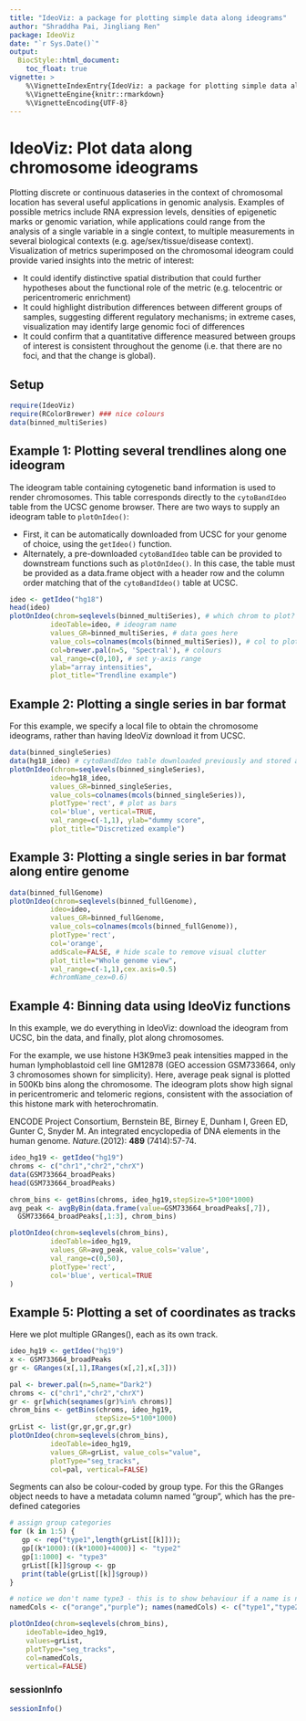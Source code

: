 ```yaml
---
title: "IdeoViz: a package for plotting simple data along ideograms"
author: "Shraddha Pai, Jingliang Ren" 
package: IdeoViz
date: "`r Sys.Date()`"
output: 
  BiocStyle::html_document:
    toc_float: true
vignette: >
    %\VignetteIndexEntry{IdeoViz: a package for plotting simple data along ideograms} 
    %\VignetteEngine{knitr::rmarkdown}
    %\VignetteEncoding{UTF-8}
---
```


# IdeoViz: Plot data along chromosome ideograms
Plotting discrete or continuous dataseries in the context of chromosomal location has several useful applications in genomic analysis. Examples of possible metrics include RNA expression levels, densities of epigenetic marks or genomic variation, while applications could range from the analysis of a single variable in a single context, to multiple measurements in several biological contexts (e.g. age/sex/tissue/disease context). Visualization of metrics superimposed on the chromosomal ideogram could provide varied insights into the metric of interest:

* It could identify distinctive spatial distribution that could further hypotheses about the functional role of the metric (e.g. telocentric or pericentromeric enrichment)
* It could highlight distribution differences between different groups of samples, suggesting different regulatory mechanisms; in extreme cases, visualization may identify large genomic foci of differences
* It could confirm that a quantitative difference measured between groups of interest is consistent throughout the genome (i.e. that there are no foci, and that the change is global).

## Setup

```r
require(IdeoViz)
require(RColorBrewer) ### nice colours
data(binned_multiSeries)
```

## Example 1: Plotting several trendlines along one ideogram

The ideogram table containing cytogenetic band information is used to render chromosomes. This table corresponds directly to the `cytoBandIdeo` table from the UCSC genome browser. There are two ways to supply an ideogram table to `plotOnIdeo()`:

* First, it can be automatically downloaded from UCSC for your genome of choice, using the `getIdeo()` function. 
* Alternately, a pre-downloaded `cytoBandIdeo` table can be provided to downstream functions such as `plotOnIdeo()`. In this case, the table must be provided as a data.frame object with a header row and the column order matching that of the `cytoBandIdeo()` table at UCSC.

```r
ideo <- getIdeo("hg18")
head(ideo)
plotOnIdeo(chrom=seqlevels(binned_multiSeries), # which chrom to plot?
          ideoTable=ideo, # ideogram name
          values_GR=binned_multiSeries, # data goes here
          value_cols=colnames(mcols(binned_multiSeries)), # col to plot
          col=brewer.pal(n=5, 'Spectral'), # colours
          val_range=c(0,10), # set y-axis range
          ylab="array intensities",
          plot_title="Trendline example")  
```

## Example 2: Plotting a single series in bar format
For this example, we specify a local file to obtain the chromosome ideograms, rather than having IdeoViz download it from UCSC.

```r
data(binned_singleSeries)
data(hg18_ideo) # cytoBandIdeo table downloaded previously and stored as a data.frame.
plotOnIdeo(chrom=seqlevels(binned_singleSeries), 
          ideo=hg18_ideo,
          values_GR=binned_singleSeries, 
          value_cols=colnames(mcols(binned_singleSeries)),
          plotType='rect', # plot as bars
          col='blue', vertical=TRUE,
          val_range=c(-1,1), ylab="dummy score",
          plot_title="Discretized example")
```

## Example 3: Plotting a single series in bar format along entire genome
```r
data(binned_fullGenome)
plotOnIdeo(chrom=seqlevels(binned_fullGenome), 
          ideo=ideo, 
          values_GR=binned_fullGenome, 
          value_cols=colnames(mcols(binned_fullGenome)),
          plotType='rect',
          col='orange', 
          addScale=FALSE, # hide scale to remove visual clutter
          plot_title="Whole genome view",
          val_range=c(-1,1),cex.axis=0.5)
          #chromName_cex=0.6)
```

## Example 4: Binning data using IdeoViz functions
In this example, we do everything in IdeoViz: download the ideogram from UCSC, bin the data, and finally, plot along chromosomes.

For the example, we use histone H3K9me3 peak intensities mapped in the human lymphoblastoid cell line GM12878 (GEO accession GSM733664, only 3 chromosomes shown for simplicity). Here, average peak signal is plotted in 500Kb bins along the chromosome. The ideogram plots show high signal in pericentromeric and telomeric regions, consistent with the association of this histone mark with heterochromatin.

ENCODE Project Consortium, Bernstein BE, Birney E, Dunham I, Green ED, Gunter C, Snyder M. An integrated encyclopedia of DNA elements in the human genome. *Nature.*(2012): **489** (7414):57-74. 

```r
ideo_hg19 <- getIdeo("hg19")
chroms <- c("chr1","chr2","chrX")
data(GSM733664_broadPeaks)
head(GSM733664_broadPeaks)

chrom_bins <- getBins(chroms, ideo_hg19,stepSize=5*100*1000)
avg_peak <- avgByBin(data.frame(value=GSM733664_broadPeaks[,7]), 
  GSM733664_broadPeaks[,1:3], chrom_bins)

plotOnIdeo(chrom=seqlevels(chrom_bins), 
          ideoTable=ideo_hg19, 
          values_GR=avg_peak, value_cols='value', 
          val_range=c(0,50), 
          plotType='rect', 
          col='blue', vertical=TRUE
) 
```

## Example 5: Plotting a set of coordinates as tracks
Here we plot multiple GRanges(), each as its own track.
```r
ideo_hg19 <- getIdeo("hg19")
x <- GSM733664_broadPeaks
gr <- GRanges(x[,1],IRanges(x[,2],x[,3]))

pal <- brewer.pal(n=5,name="Dark2")
chroms <- c("chr1","chr2","chrX")
gr <- gr[which(seqnames(gr)%in% chroms)]
chrom_bins <- getBins(chroms, ideo_hg19,
					 stepSize=5*100*1000)
grList <- list(gr,gr,gr,gr,gr)
plotOnIdeo(chrom=seqlevels(chrom_bins), 
          ideoTable=ideo_hg19, 
          values_GR=grList, value_cols="value",  
          plotType="seg_tracks",
          col=pal, vertical=FALSE)
```

Segments can also be colour-coded by group type. For this the GRanges object needs to have a metadata column named "group", which has the pre-defined categories
```r
# assign group categories
for (k in 1:5) {
   gp <- rep("type1",length(grList[[k]])); 
   gp[(k*1000):((k*1000)+4000)] <- "type2"
   gp[1:1000] <- "type3" 
   grList[[k]]$group <- gp
   print(table(grList[[k]]$group))
}

# notice we don't name type3 - this is to show behaviour if a name is not specified
namedCols <- c("orange","purple"); names(namedCols) <- c("type1","type2")

plotOnIdeo(chrom=seqlevels(chrom_bins), 
    ideoTable=ideo_hg19,
    values=grList,
    plotType="seg_tracks",
    col=namedCols,
    vertical=FALSE)
```

### sessionInfo

```r
sessionInfo()
```